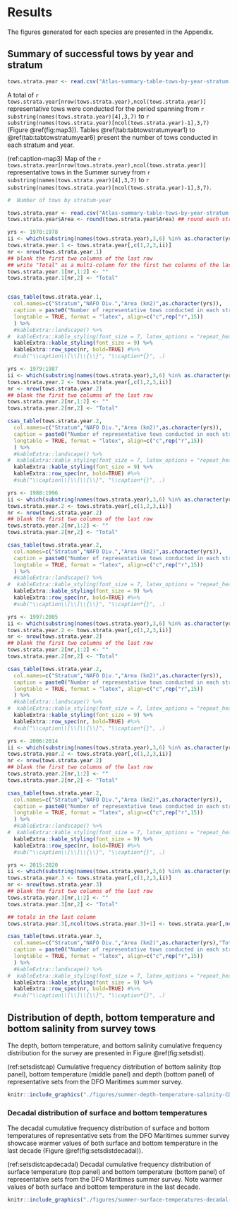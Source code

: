 # Results

The figures generated for each species are presented in the Appendix.

## Summary of successful tows by year and stratum
<!-- There is something weird going on here, there are 2 tows with NAs for stratum, (HAM1980042 set 62 and HAM1982072 set 13). -->
```r
tows.strata.year <- read.csv("Atlas-summary-table-tows-by-year-stratum.csv")
```

A total of `r tows.strata.year[nrow(tows.strata.year),ncol(tows.strata.year)]` representative tows were conducted for the period spanning from `r substring(names(tows.strata.year)[4],3,7)` to `r substring(names(tows.strata.year)[ncol(tows.strata.year)-1],3,7)` (Figure \@ref(fig:map3)). Tables \@ref(tab:tabtowstratumyear1) to \@ref(tab:tabtowstratumyear6) present the number of tows conducted in each stratum and year.

(ref:caption-map3) Map of the `r tows.strata.year[nrow(tows.strata.year),ncol(tows.strata.year)]` representative tows in the Summer survey from `r substring(names(tows.strata.year)[4],3,7)` to `r substring(names(tows.strata.year)[ncol(tows.strata.year)-1],3,7)`. 

\begin{landscapepage}
```r
knitr::include_graphics("./figures/SUMMER-tows-map-sf.png")
```
\end{landscapepage}

\newpage


```r
#  Number of tows by stratum-year

tows.strata.year <- read.csv("Atlas-summary-table-tows-by-year-stratum.csv")
tows.strata.year$Area <- round(tows.strata.year$Area) ## round each stratum area

yrs <- 1970:1978
ii <- which(substring(names(tows.strata.year),3,6) %in% as.character(yrs))
tows.strata.year.1 <- tows.strata.year[,c(1,2,3,ii)]
nr <- nrow(tows.strata.year.1)
## blank the first two columns of the last row
## write "Total" as a multi-column for the first two colunns of the last row
tows.strata.year.1[nr,1:2] <- ""
tows.strata.year.1[nr,2] <- "Total"


csas_table(tows.strata.year.1,
  col.names=c("Stratum","NAFO Div.","Area (km2)",as.character(yrs)),
  caption = paste0("Number of representative tows conducted in each stratum during the period ",yrs[1]," to ",yrs[length(yrs)],"."),
  longtable = TRUE, format = "latex", align=c("c",rep("r",15))
  ) %>%
  #kableExtra::landscape() %>%
#  kableExtra::kable_styling(font_size = 7, latex_options = "repeat_header", repeat_header_method = "replace") %>% 
  kableExtra::kable_styling(font_size = 9) %>% 
  kableExtra::row_spec(nr, bold=TRUE) #%>% 
  #sub("\\caption\\[\\]\\{\\}", "\\caption*{}", .) 
```

```r
yrs <- 1979:1987
ii <- which(substring(names(tows.strata.year),3,6) %in% as.character(yrs))
tows.strata.year.2 <- tows.strata.year[,c(1,2,3,ii)]
nr <- nrow(tows.strata.year.2)
## blank the first two columns of the last row
tows.strata.year.2[nr,1:2] <- ""
tows.strata.year.2[nr,2] <- "Total"

csas_table(tows.strata.year.2,
  col.names=c("Stratum","NAFO Div.","Area (km2)",as.character(yrs)),
  caption = paste0("Number of representative tows conducted in each stratum during the period ",yrs[1]," to ",yrs[length(yrs)],"."),
  longtable = TRUE, format = "latex", align=c("c",rep("r",15))
  ) %>%
  #kableExtra::landscape() %>%
#  kableExtra::kable_styling(font_size = 7, latex_options = "repeat_header", repeat_header_method = "replace") %>% 
  kableExtra::kable_styling(font_size = 9) %>% 
  kableExtra::row_spec(nr, bold=TRUE) #%>% 
  #sub("\\caption\\[\\]\\{\\}", "\\caption*{}", .) 
```

```r
yrs <- 1988:1996
ii <- which(substring(names(tows.strata.year),3,6) %in% as.character(yrs))
tows.strata.year.2 <- tows.strata.year[,c(1,2,3,ii)]
nr <- nrow(tows.strata.year.2)
## blank the first two columns of the last row
tows.strata.year.2[nr,1:2] <- ""
tows.strata.year.2[nr,2] <- "Total"

csas_table(tows.strata.year.2,
  col.names=c("Stratum","NAFO Div.","Area (km2)",as.character(yrs)),
  caption = paste0("Number of representative tows conducted in each stratum during the period ",yrs[1]," to ",yrs[length(yrs)],"."),
  longtable = TRUE, format = "latex", align=c("c",rep("r",15))
  ) %>%
  #kableExtra::landscape() %>%
#  kableExtra::kable_styling(font_size = 7, latex_options = "repeat_header", repeat_header_method = "replace") %>% 
  kableExtra::kable_styling(font_size = 9) %>% 
  kableExtra::row_spec(nr, bold=TRUE) #%>% 
  #sub("\\caption\\[\\]\\{\\}", "\\caption*{}", .) 
```

```r
yrs <- 1997:2005
ii <- which(substring(names(tows.strata.year),3,6) %in% as.character(yrs))
tows.strata.year.2 <- tows.strata.year[,c(1,2,3,ii)]
nr <- nrow(tows.strata.year.2)
## blank the first two columns of the last row
tows.strata.year.2[nr,1:2] <- ""
tows.strata.year.2[nr,2] <- "Total"

csas_table(tows.strata.year.2,
  col.names=c("Stratum","NAFO Div.","Area (km2)",as.character(yrs)),
  caption = paste0("Number of representative tows conducted in each stratum during the period ",yrs[1]," to ",yrs[length(yrs)],"."),
  longtable = TRUE, format = "latex", align=c("c",rep("r",15))
  ) %>%
  #kableExtra::landscape() %>%
#  kableExtra::kable_styling(font_size = 7, latex_options = "repeat_header", repeat_header_method = "replace") %>% 
  kableExtra::kable_styling(font_size = 9) %>% 
  kableExtra::row_spec(nr, bold=TRUE) #%>% 
  #sub("\\caption\\[\\]\\{\\}", "\\caption*{}", .) 
```

```r
yrs <- 2006:2014
ii <- which(substring(names(tows.strata.year),3,6) %in% as.character(yrs))
tows.strata.year.2 <- tows.strata.year[,c(1,2,3,ii)]
nr <- nrow(tows.strata.year.2)
## blank the first two columns of the last row
tows.strata.year.2[nr,1:2] <- ""
tows.strata.year.2[nr,2] <- "Total"

csas_table(tows.strata.year.2,
  col.names=c("Stratum","NAFO Div.","Area (km2)",as.character(yrs)),
  caption = paste0("Number of representative tows conducted in each stratum during the period ",yrs[1]," to ",yrs[length(yrs)],"."),
  longtable = TRUE, format = "latex", align=c("c",rep("r",15))
  ) %>%
  #kableExtra::landscape() %>%
#  kableExtra::kable_styling(font_size = 7, latex_options = "repeat_header", repeat_header_method = "replace") %>% 
  kableExtra::kable_styling(font_size = 9) %>% 
  kableExtra::row_spec(nr, bold=TRUE) #%>% 
  #sub("\\caption\\[\\]\\{\\}", "\\caption*{}", .) 
```

```r
yrs <- 2015:2020
ii <- which(substring(names(tows.strata.year),3,6) %in% as.character(yrs))
tows.strata.year.3 <- tows.strata.year[,c(1,2,3,ii)]
nr <- nrow(tows.strata.year.3)
## blank the first two columns of the last row
tows.strata.year.3[nr,1:2] <- ""
tows.strata.year.3[nr,2] <- "Total"

## totals in the last column
tows.strata.year.3[,ncol(tows.strata.year.3)+1] <- tows.strata.year[,ncol(tows.strata.year)]

csas_table(tows.strata.year.3,
  col.names=c("Stratum","NAFO Div.","Area (km2)",as.character(yrs),"Total"),
  caption = paste0("Number of representative tows conducted in each stratum during the period ",yrs[1]," to ",yrs[length(yrs)], " and for the whole 1970 to 2020 period."),
  longtable = TRUE, format = "latex", align=c("c",rep("r",15))
  ) %>%
  #kableExtra::landscape() %>%
#  kableExtra::kable_styling(font_size = 7, latex_options = "repeat_header", repeat_header_method = "replace") %>% 
  kableExtra::kable_styling(font_size = 9) %>% 
  kableExtra::row_spec(nr, bold=TRUE) #%>% 
  #sub("\\caption\\[\\]\\{\\}", "\\caption*{}", .) 

```

## Distribution of depth, bottom temperature and bottom salinity from survey tows

The depth, bottom temperature, and bottom salinity cumulative frequency distribution for the survey are presented in Figure \@ref(fig:setsdist).

(ref:setsdistcap) Cumulative frequency distribution of bottom salinity (top panel), bottom temperature (middle panel) and depth (bottom panel) of representative sets from the DFO Maritimes summer survey. 

```r
knitr::include_graphics("./figures/summer-depth-temperature-salinity-CDF.png")
```


### Decadal distribution of surface and bottom temperatures

The decadal cumulative frequency distribution of surface and bottom temperatures of representative sets from the DFO Maritimes summer survey showcase warmer values of both surface and bottom temperature in the last decade (Figure \@ref(fig:setsdistdecadal)). 


(ref:setsdistcapdecadal) Decadal cumulative frequency distribution of surface temperature (top panel) and bottom temperature (bottom panel) of representative sets from the DFO Maritimes summer survey. Note warmer values of both surface and bottom temperature in the last decade. 

```r
knitr::include_graphics("./figures/summer-surface-temperatures-decadal-CDF.png")
```

